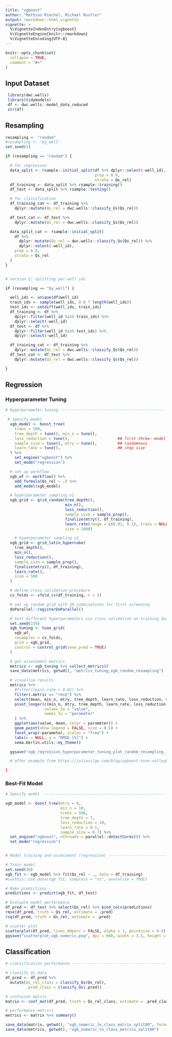 ```yaml
---
title: "xgboost"
author: "Mathias Riechel, Michael Rustler"
output: rmarkdown::html_vignette
vignette: >
  %\VignetteIndexEntry{xgboost}
  %\VignetteEngine{knitr::rmarkdown}
  %\VignetteEncoding{UTF-8}
---
```


```r
knitr::opts_chunk$set(
  collapse = TRUE,
  comment = "#>"
)
```


## Input Dataset

```r
 library(dwc.wells) 
 library(tidymodels)
 df <- dwc.wells::model_data_reduced
 str(df)

```

## Resampling

```r

resampling <- "random"
#resampling <- "by_well"
set.seed(1)

if (resampling == "random") {

  # for regression
  data_split <- rsample::initial_split(df %>% dplyr::select(-well_id),
                                       prop = 0.8,
                                       strata = Qs_rel)
  df_training <- data_split %>% rsample::training()
  df_test <- data_split %>% rsample::testing()

  # for classification
  df_training_cat <- df_training %>%
    dplyr::mutate(Qs_rel = dwc.wells::classify_Qs(Qs_rel))

  df_test_cat <- df_test %>%
    dplyr::mutate(Qs_rel = dwc.wells::classify_Qs(Qs_rel))

  data_split_cat <- rsample::initial_split(
    df %>%
      dplyr::mutate(Qs_rel = dwc.wells::classify_Qs(Qs_rel)) %>%
      dplyr::select(-well_id),
    prop = 0.8,
    strata = Qs_rel
  )
}


# version 2: splitting per well ids

if (resampling == "by_well") {

  well_ids <- unique(df$well_id)
  train_ids <- sample(well_ids, 0.8 * length(well_ids))
  test_ids <- setdiff(well_ids, train_ids)
  df_training <- df %>%
    dplyr::filter(well_id %in% train_ids) %>%
    dplyr::select(-well_id)
  df_test <- df %>%
    dplyr::filter(well_id %in% test_ids) %>%
    dplyr::select(-well_id)

  df_training_cat <- df_training %>%
    dplyr::mutate(Qs_rel = dwc.wells::classify_Qs(Qs_rel))
  df_test_cat <- df_test %>%
    dplyr::mutate(Qs_rel = dwc.wells::classify_Qs(Qs_rel))

}

```

## Regression

### Hyperparameter Tuning

```r
# Hyperparameter tuning --------------------------------------------------------

 # specify model
  xgb_model <- boost_tree(
    trees = 500,
    tree_depth = tune(), min_n = tune(),
    loss_reduction = tune(),                     ## first three: model complexity
    sample_size = tune(), mtry = tune(),         ## randomness
    learn_rate = tune(),                         ## step size
  ) %>%
    set_engine("xgboost") %>%
    set_mode("regression")

  # set up workflow
  xgb_wf <- workflow() %>%
    add_formula(Qs_rel ~ .) %>%
    add_model(xgb_model)

  # hyperparameter sampling v1
  xgb_grid <- grid_random(tree_depth(),
                          min_n(),
                          loss_reduction(),
                          sample_size = sample_prop(),
                          finalize(mtry(), df_training),
                          learn_rate(range = c(0.01, 0.1), trans = NULL),
                          size = 1000)

    # hyperparameter sampling v2
  xgb_grid <- grid_latin_hypercube(
    tree_depth(),
    min_n(),
    loss_reduction(),
    sample_size = sample_prop(),
    finalize(mtry(), df_training),
    learn_rate(),
    size = 500
  )

  # define cross validation procedure
  cv_folds <- vfold_cv(df_training, v = 5)

  # set up random grid with 20 combinations for first screening
  doParallel::registerDoParallel()

  # test different hyperparameters via cross validation on training data
  set.seed(234)
  xgb_tuning <- tune_grid(
    xgb_wf,
    resamples = cv_folds,
    grid = xgb_grid,
    control = control_grid(save_pred = TRUE)
  )

  # get assessment metrics
  metrics <- xgb_tuning %>% collect_metrics()
  save_data(metrics, getwd(), "metrics_tuning_xgb_random_resampling")

  # visualise results
  metrics %>%
    #filter(learn_rate > 0.01) %>%
    filter(.metric == "rmse") %>%
    select(mean, min_n, mtry, tree_depth, learn_rate, loss_reduction, sample_size) %>%
    pivot_longer(c(min_n, mtry, tree_depth, learn_rate, loss_reduction, sample_size),
                 values_to = "value",
                 names_to = "parameter"
    ) %>%
    ggplot(aes(value, mean, color = parameter)) +
    geom_point(show.legend = FALSE, size = 0.5) +
    facet_wrap(~parameter, scales = "free") +
    labs(x = NULL, y = "RMSE [%]") +
    sema.berlin.utils::my_theme()

  ggsave("xgb_regression_hyperparameter_tuning_plot_random_resampling_1000_v2.png", width = 8, height = 4, dpi = 600)

  # after example from https://juliasilge.com/blog/xgboost-tune-volleyball/

}
```

### Best-Fit Model 

```r
# Specify model ----------------------------------------------------------------

xgb_model <- boost_tree(mtry = 6,
                        min_n = 10,
                        trees = 500,
                        tree_depth = 7,
                        loss_reduction = 10,
                        learn_rate = 0.1,
                        sample_size = 0.7) %>%
  set_engine("xgboost", nthreads = parallel::detectCores()) %>%
  set_mode("regression")


# Model training and assessment (regression) -----------------------------------

# Train model
set.seed(26)
xgb_fit <- xgb_model %>% fit(Qs_rel ~ ., data = df_training)
#usethis::use_data(xgb_fit, compress = "xz", overwrite = TRUE)

# Make predictions
predictions <- predict(xgb_fit, df_test)

# Evaluate model performance
df_pred <- df_test %>% select(Qs_rel) %>% bind_cols(predictions)
rmse(df_pred, truth = Qs_rel, estimate = .pred)
rsq(df_pred, truth = Qs_rel, estimate = .pred)

# scatter plot
scatterplot(df_pred, lines_80perc = FALSE, alpha = 1, pointsize = 0.9)
ggsave("scatterplot_xgb_numeric.png", dpi = 600, width = 3.5, height = 3)
```

## Classification



```r
# classification performance ---------------------------------------------------

# classify Qs data
df_pred <- df_pred %>%
  mutate(Qs_rel_class = classify_Qs(Qs_rel),
         .pred_class = classify_Qs(.pred))

# confusion matrix
matrix <- conf_mat(df_pred, truth = Qs_rel_class, estimate = .pred_class)

# performance metrics
metrics <- matrix %>% summary()

save_data(matrix, getwd(), "xgb_numeric_to_class_matrix_split80", formats = "RData")
save_data(metrics, getwd(), "xgb_numeric_to_class_metrics_split80")



```
